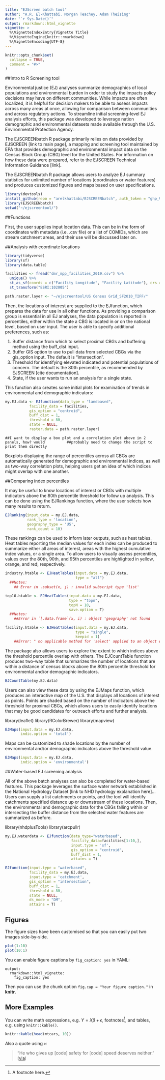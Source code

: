 ```yaml
---
title: "EJScreen batch tool"
author: "A.R. El-Khattabi, Morgan Teachey, Adam Theising"
date: "`r Sys.Date()`"
output: rmarkdown::html_vignette
vignette: >
  %\VignetteIndexEntry{Vignette Title}
  %\VignetteEngine{knitr::rmarkdown}
  %\VignetteEncoding{UTF-8}
---
```


```r
knitr::opts_chunk$set(
  collapse = TRUE,
  comment = "#>"
)
```

##Intro to R Screening tool 

Environmental justice (EJ) analyses summarize demographics of local populations and environmental burden in order to study the impacts policy decisions may have on different communities. While impacts are often localized, it is helpful for decision makers to be able to assess impacts across many areas at once, allowing for comparison between communities and across regulatory actions. To streamline initial screening-level EJ analysis efforts, this package was developed to leverage nation demographic and environmental datasets made available through the U.S. Environmental Protection Agency. 

The EJSCREENbatch R package primarily relies on data provided by EJSCREEN [link to main page], a mapping and screening tool maintained by EPA that provides demographic and environmental impact data on the Census Block Group (CBG) level for the United States. For information on how these data were prepared, refer to the EJSCREEN Technical Information Guidance [link].

The EJSCREENbatch R package allows users to analyze EJ summary statistics for unlimited number of locations (coordinates or water features) and produces customized figures and maps based on user specifications.

```r
library(devtools)
install_github(repo = "arelkhattabi/EJSCREENbatch", auth_token = "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")
library(EJSCREENbatch)
setwd("~/ejscreentool/")
```
  

  
  
##Functions

First, the user supplies input location data. This can be in the form of coordinates with metadata (i.e. .csv file) or a list of COMIDs, which are stream catchment areas, and their use will be discussed later on. 


##Analysis with coordinate locations

```r
library(tidyverse)
library(sf)
library(data.table)

facilities <- fread("dmr_mpp_facilities_2019.csv") %>%
  unique() %>%
  st_as_sf(coords = c("Facility Longitude", "Facility Latitude"), crs = 4326)  %>%
  st_transform("ESRI:102005")

path.raster.layer <- "~/ejscreentool/US Census Grid_SF2010_TIFF/"
```

Then, the locations of interest are supplied to the EJfunction, which prepares the data for use in all other functions. As providing a comparison group is essential in all EJ analyses, the data population is reported in percentiles, either within the state a CBG is located in or on the national level, based on user input. The user is able to specify additional preferences, such as:

1.	Buffer distance from which to select proximal CBGs and buffering method using the buff_dist input. 
2.	Buffer GIS option to use to pull data from selected CBGs via the gis_option input. The default is “intersection”. 
3.	Threshold for identifying elevated indicated and potential populations of concern. The default is the 80th percentile, as recommended by EJSCREEN [cite documentation]. 
4.	State, if the user wants to run an analysis for a single state. 

This function also creates some initial plots for examination of trends in environmental and demographic indicators: 

```r
my.EJ.data <- EJfunction(data_type = "landbased",
           facility_data = facilities, 
           gis_option = "centroid", 
           buff_dist = 1,
           threshold = 80,   
           state = NULL,
           raster.data = path.raster.layer)
```

    ##I want to display a box plot and a correlation plot above in 2 panels, how? would          ##probably need to change the script to print them directly

Boxplots displaying the range of percentiles across all CBGs are automatically generated for demographic and environmental indices, as well as two-way correlation plots, helping users get an idea of which indices might overlap with one another. 


##Comparing index percentiles

It may be useful to know locations of interest or CBGs with multiple indicators above the 80th percentile threshold for follow up analysis. This can be done using the EJRankings function, where the user selects how many results to return.

```r
EJRanking(input_data = my.EJ.data,
          rank_type = 'location',
          geography_type = 'US',
          rank_count = 10)
```

These rankings can be used to inform later outputs, such as heat tables. Heat tables reporting the median values for each index can be produced to summarize either all areas of interest, areas with the highest cumulative index values, or a single area. To allow users to visually assess percentiles, values over the 80th, 90th, and 95th percentiles are highlighted in yellow, orange, and red, respectively. 


```r
industry.htable <- EJHeatTables(input.data = my.EJ.data,
                                type = "all")
  ##Notes:
    ## Error in .subset(x, j) : invalid subscript type 'list' 

top10.htable <- EJHeatTables(input.data = my.EJ.data,
                             type = "topn",
                             topN = 10,
                             save.option = T)
  ##Notes:
    ##Error in `[.data.frame`(x, i) : object 'geography' not found

facility.htable <- EJHeatTables(input.data = my.EJ.data,
                                type = "single",
                                keepid = 1)
    ##Error: " no applicable method for 'select' applied to an object of class "NULL" "

```

The package also allows users to explore the extent to which indices above the threshold percentile overlap with others. The EJCountTable function produces two-way table that summarizes the number of locations that are within a distance of census blocks above the 80th percentile threshold for environmental and/or demographic indicators. 

```r
EJCountTable(my.EJ.data)

```

Users can also view these data by using the EJMaps function, which produces an interactive map of the U.S. that displays all locations of interest as points. Points are shaded based on the number of indicators above the threshold for proximal CBGs, which allows users to easily identify locations that may be good candidates for outreach efforts and further analysis. 

library(leaflet)
library(RColorBrewer)
library(mapview)
```r
EJMaps(input.data = my.EJ.data, 
       indic.option = 'total')
```

Maps can be customized to shade locations by the number of environmental and/or demographic indicators above the threshold value. 

```r
EJMaps(input.data = my.EJ.data, 
       indic.option = 'environmental')
```


##Water-based EJ screening analysis

All of the above batch analyses can also be completed for water-based features. This package leverages the surface water network established in the National Hydrology Dataset [link to NHD hydrology explanation here]… Users can supply a list catchments or points, and the tool will identify catchments specified distance up or downstream of these locations. Then, the environmental and demographic data for the CBGs falling within or intersecting the buffer distance from the selected water features are summarized as before. 

library(nhdplusTools)
library(arcpullr)

```r
my.EJ.waterdata <- EJfunction(data_type="waterbased", 
                              facility_data=facilities[1:10,], 
                              input.type = 'sf', 
                              gis_option = "centroid", 
                              buff_dist = 1, 
                              attains = T)

EJfunction(input.type = "waterbased",
           facility_data = my.EJ.data, 
           input.type = 'catchment',
           gis_option = "intersection", 
           buff_dist = 1,
           threshold = 80,   
           state = NULL,
           ds_mode = "DM",
           attains = T)
```











## Figures

The figure sizes have been customised so that you can easily put two images side-by-side. 

```r
plot(1:10)
plot(10:1)
```

You can enable figure captions by `fig_caption: yes` in YAML:

    output:
      rmarkdown::html_vignette:
        fig_caption: yes

Then you can use the chunk option `fig.cap = "Your figure caption."` in **knitr**.

## More Examples

You can write math expressions, e.g. $Y = X\beta + \epsilon$, footnotes^[A footnote here.], and tables, e.g. using `knitr::kable()`.

```r
knitr::kable(head(mtcars, 10))
```

Also a quote using `>`:

> "He who gives up [code] safety for [code] speed deserves neither."
([via](https://twitter.com/hadleywickham/status/504368538874703872))

